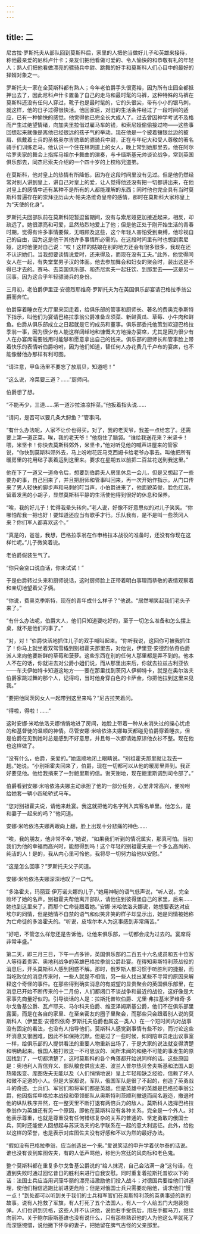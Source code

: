 ```yaml
---
---
---
```

title: 二
---




尼古拉·罗斯托夫从部队回到莫斯科后，家里的人把他当做好儿子和英雄来接待，称他最亲爱的尼科卢什卡；亲友们把他看做可爱的、令人愉快的和恭敬有礼的年轻人；熟人们把他看做漂亮的骠骑兵中尉、跳舞的好手和莫斯科人们心目中的最好的择婿对象之一。

罗斯托夫一家在全莫斯科都有熟人；今年老伯爵手头很宽裕，因为所有庄园全都抵押出去了，因此尼科卢什卡置备了自己的走马和最时髦的马裤，这种特殊的马裤在莫斯科还没有任何人穿过，靴子也是最时髦的，它的头很尖，带有小小的银马刺，就这样，他的日子过得很快活。他回家后，对旧的生活条件经过了一段时间的适应，已有一种愉快的感觉。他觉得他已完全长大成人了。过去曾因神学考试不及格而产生过绝望情绪，向加夫里拉借过雇马车的钱，和索尼娅偷偷接过吻——这些事回想起来就像是离他已经很远的孩子气的举动。现在他是一个披着镶银丝边的披肩、佩戴着士兵的圣格奥尔吉勋章的骠骑兵中尉，正在与年纪大和受人尊敬的著名骑手们训练走马。他认识一个住在林阴道上的女人，晚上常到她那里去。他在阿尔哈罗夫家的舞会上指挥马祖尔卡舞曲的演奏，与卡缅斯基元帅谈论战争，常到英国俱乐部去，同杰尼索夫介绍的一个四十岁的上校称兄道弟。

在莫斯科，他对皇上的热情有所降低，因为在这段时间里没有见过。但是他仍然经常对别人讲到皇上，讲自己对皇上的爱，让人觉得他还没有把一切都讲出来，在他对皇上的感情中还有某种不是所有的人都能理解的东西；同时他也完全具有当时莫斯科普遍存在的崇拜亚历山大·帕夫洛维奇皇帝的感情，那时在莫斯科大家称皇上为“天使的化身”。

罗斯托夫回部队前在莫斯科短暂逗留期间，没有与索尼娅更加接近起来，相反，却疏远了。她很漂亮和可爱，显然热烈地爱上了他；但是他正处于刚开始生活的青春时期，觉得有许多事情要做，无暇顾及这些，这个年轻人害怕受到束缚，他珍视自己的自由，因为这是他干其他许多事情所必需的。在这段时间里有时也想到索尼娅，这时他便对自己说：“哎！这样的姑娘在别的地方还会有很多很多，我现在还不认识她们。当我想要谈情说爱时，还来得及，而现在没有工夫。”此外，他觉得同女人在一起，有失堂堂男子汉的体面。他去参加舞会和妇女的聚会时，装出这是不得已才去的。赛马、去英国俱乐部、和杰尼索夫一起狂饮、到那里去——这是另一回事。因为这合乎年轻骠骑兵的身份。

三月初，老伯爵伊里亚·安德烈耶维奇·罗斯托夫为在英国俱乐部宴请巴格拉季翁公爵而奔忙。

伯爵穿着睡衣在大厅里来回走着，给俱乐部的管事和厨师长、著名的费奥克季斯特下指示，叫他们为宴请巴格拉季翁公爵准备龙须菜、新鲜黄瓜、草莓、小牛肉和鲜鱼。伯爵从俱乐部成立之日起就是它的成员和董事。俱乐部委托他策划欢迎巴格拉季翁一事，因为很少有人能这样阔绰地和慷慨大方地操办宴席，尤其是因为很少有人在办宴席需要钱用时能够和愿意拿出自己的钱来。俱乐部的厨师长和管事脸上带着快乐的表情听伯爵吩咐，因为他们知道，替任何人办花费几千卢布的宴席，也不能像替他办那样有利可图。

“请注意，甲鱼汤里不要忘了放扇贝，知道吧！”

“这么说，冷菜要三道？……”厨师问。

伯爵想了想。

“不能再少，三道……第一道沙拉油凉拌菜。”他扳着指头说……

“请问，是否可以要几条大鲟鱼？”管事问。

“有什么办法呢，人家不让价也得买。对了，我的老天爷，我差一点给忘了。还需要上第一道正菜。唉，我的老天爷！”他抱住了脑袋。“谁给我送花来？米坚卡！喂，米坚卡！你快去莫斯科郊外，米坚卡，”他对听见他的喊声进屋来的管家说，“你快到莫斯科郊外去，马上吩咐花匠马克西姆卡给老爷办事去。叫他把所有暖房里的花用毡子裹着运到这里来。要求在星期五以前把二百盆花送到我这里。”

他在下了一道又一道命令后，想要到伯爵夫人房里休息一会儿，但是又想起了一些要办的事，自己回来了，并且把厨师和管事叫回来，再一次开始作指示。从门口传来了男人轻快的脚步声和马刺的叮当声，小伯爵进来了，他面貌英俊，脸色红润，留着发黑的小胡子，显然莫斯科平静的生活使他得到很好的休息和保养。

“唉，我的好儿子！忙得我晕头转向。”老人说，好像不好意思似的对儿子笑笑。“你哪怕帮我一把也好！要知道还应当有歌手才行。乐队我有，是不是叫一些茨冈人来？你们军人都喜欢这个。”

“真是的，爸爸，我想，巴格拉季翁在作申格拉本战役的准备时，还没有你现在这样忙呢。”儿子微笑着说。

老伯爵假装生气了。

“你只会空口说白话，你来试试！”

于是伯爵转过头来和厨师说话，这时厨师脸上正带着明白事理而恭敬的表情观察着和亲切地望着父子俩。

“你说，费奥克季斯特，现在的青年成什么样子？”他说。“居然嘲笑起我们老头子来了。”

“有什么办法呢，伯爵大人，他们只知道要吃好的，至于一切怎么准备和怎么摆上桌，就不是他们的事了。”

“对，对！”伯爵快活地抓住儿子的双手喊叫起来。“你听我说，这回你可被我抓住了！你马上就坐着双驾雪橇到别祖霍夫那里去，对他说，伊里亚·安德烈依奇伯爵派人来向他要新鲜的草莓和菠萝。这些东西在别的任何人那里都是弄不到的。他本人不在的话，你就进去对公爵小姐们说，而从那里出来后，你就去拉兹古利亚依——车夫伊帕特卡知道这地方——要在那里找到茨冈人伊柳特卡，就是在奥尔洛夫伯爵家跳过舞的那个人，记得吗，当时他身穿白色的卡萨金，你把他拉到这里来见我。”

“要把他同茨冈女人一起带到这里来吗？”尼古拉笑着问。

“得啦，得啦！……”

这时安娜·米哈依洛夫娜悄悄地进了房间，她脸上带着一种从未消失过的操心忧虑的和基督徒的温顺的神情。尽管安娜·米哈依洛夫娜每天都碰见伯爵穿着睡衣，但是伯爵在见到她时总是感到不好意思，并且每一次都请她原谅他衣衫不整。现在他也这样做了。

“没有什么，伯爵，亲爱的。”她温顺地闭上眼睛说。“别祖霍夫那里就让我去一趟。”她说。“小别祖霍夫回来了，伯爵，现在一切都可以从他的暖房里弄到。我正好要见他。他给我捎来了一封鲍里斯的信。谢天谢地，现在鲍里斯调到司令部了。”

伯爵看到安娜·米哈依洛夫娜主动承担了他的一部分任务，心里非常高兴，便吩咐给她套一辆小四轮轿式马车。

“您对别祖霍夫说，请他来赴宴。我这就把他的名字列入宾客名单里。他怎么，是和妻子一起来的吗？”他问道。

安娜·米哈依洛夫娜两眼向上翻，脸上出现十分悲痛的神色……

“唉，我的朋友，他非常不幸，”她说，“如果我们听到的情况属实，那真可怕。当初我们为他的幸福而高兴时，能想得到吗！这个年轻的别祖霍夫是一个多么高尚的、纯洁的人！是的，我从内心里可怜他，我将尽一切努力给他以安慰。”

“这是怎么回事？”罗斯托夫父子问道。

安娜·米哈依洛夫娜深深地叹了一口气。

“多洛霍夫，玛丽亚·伊万诺夫娜的儿子，”她用神秘的语气低声说，“听人说，完全败坏了她的名声。别祖霍夫帮他离开部队，请他住到彼得堡自己的家里，后来……她也到这里来了，而那个亡命徒跟着她。”安娜·米哈依洛夫娜说，她想要表达对皮埃尔的同情，但是她情不自禁的语气和似笑非笑的样子却显示出，她是同情被她称为亡命徒的多洛霍夫的。“听说，皮埃尔本人为这事感到非常痛苦。”

“好吧，不管怎么样您还是告诉他，让他来俱乐部，一切都会成为过去的。宴席将非常丰盛。”

第二天，即三月三日，下午一点多钟，英国俱乐部的二百五十六名成员和五十位客人等待着贵客、奥地利战争的英雄巴格拉季翁公爵赴宴。在得知奥斯特利茨战役的消息后，开头莫斯科人感到困惑不解。那时，俄罗斯人都习惯于听胜利的捷报，而当吃败仗的消息传来时，一些人就是不相信，另一些人找出某些不寻常的原因来解释这个奇怪的事件。在那些得到确实消息的有威望的显贵聚会的英国俱乐部里，在消息已开始不断传来的十二月份，人们都闭口不谈战争和最近的战役，这好像是大家事先商量好似的。引导谈话的人是：拉斯托普钦伯爵、尤里·弗拉基米罗维奇·多尔戈鲁基公爵、瓦卢耶夫、马尔科夫伯爵、维亚泽姆斯基公爵，他们不在俱乐部里露面，而是在各自的家里、在至亲密友的圈子里聚会，而那些只会跟着别人说的莫斯科人（伊里亚·安德烈依奇·罗斯托夫伯爵也属这一类人）在一个短时间内对战事没有固定的看法，也没有人指导他们。莫斯科人感觉到事情有些不妙，而讨论这些坏消息又很困难，因此不如保持沉默。但是过了一些时候，如同陪审员走出议事室一样，给俱乐部的人提供看法的重要人物重新出场了，于是大家的说法就变得清楚和明确起来。俄国人被打败这一不可思议的、闻所未闻的和绝不可能的事发生的原因找到了，一切都清楚了，这时莫斯科的各个角落都开始说同样的话。这些原因是：奥地利人背信弃义、部队粮食供应太差、波兰人普尔热贝舍夫斯基和法国人朗热隆叛变、库图佐夫无能以及（人们悄悄地说）皇上年轻和缺乏经验，信赖了坏人和微不足道的小人。但是大家都说，军队，俄国军队是很了不起的，创造了英勇战斗的奇迹。士兵们、军官们和将军们都是英雄。但是英雄中的英雄是巴格拉季翁公爵，他因指挥申格拉本战役和带领部队从奥斯特利茨顺利撤退而闻名遐迩，撤退时他的纵队秩序井然，在一整天里不断打退有两倍兵力的敌人。莫斯科人选择巴格拉季翁作为英雄还有另一个原因，即他在莫斯科没有各种关系，完全是一个外人。对他表示尊重，也就是尊重没有任何错综复杂的关系的普通的、坚定勇敢的俄国士兵，同时还能使人回想起与苏沃洛夫的名字联系在一起的意大利远征。此外，给他以这样的荣誉，也是表示对库图佐夫没有好感和不以为然的最好办法。

“假如没有巴格拉季翁，应当创造出一个来。”爱说笑话的申升学着伏尔泰的话说。谁也没有谈到库图佐夫，有的人低声骂他，称他为宫廷的风向标和老色鬼。

整个莫斯科都在重复多尔戈鲁基公爵说的“给人抹泥，自己会沾满一身”这句话，在遭到失败时通过回忆昔日的胜利来进行自我安慰。同时重复着拉斯托普钦以下的话：法国士兵应当用词藻华丽的漂亮话激励他们投入战斗；对德国兵要给他们讲道理，使他们相信逃跑比前进更危险；但是对俄国士兵只需要劝阻他，请求他们“慢一点！”到处都可以听到关于我们的士兵和军官们在奥斯特利茨的英勇事迹的新的故事。说有人抢救了军旗，有人打死了五个法国人，有人一个人给五门大炮装炮弹。人们也讲到贝格，这些人并不认识他，说他右手受伤后，用左手握马刀，继续向前冲。关于鲍尔康斯基谁也没有说什么，只有那些熟识他的人为他这么早就死了而深感惋惜，说他撇下怀孕的妻子，把她留在脾气古怪的父亲那里。